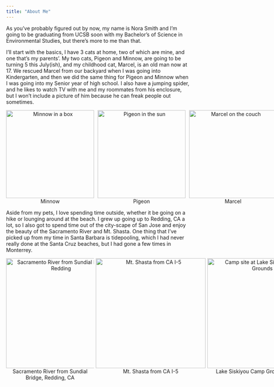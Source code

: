 ```yaml
---
title: "About Me"
---
```


As you've probably figured out by now, my name is Nora Smith and I'm going to be graduating from UCSB soon with my Bachelor's of Science in Environmental Studies, but there's more to me than that.

I'll start with the basics, I have 3 cats at home, two of which are mine, and one that's my parents'. My two cats, Pigeon and Minnow, are going to be turning 5 this July(ish), and my childhood cat, Marcel, is an old man now at 17. We rescued Marcel from our backyard when I was going into Kindergarten, and then we did the same thing for Pigeon and Minnow when I was going into my Senior year of high school. I also have a jumping spider, and he likes to watch TV with me and my roommates from his enclosure, but I won't include a picture of him because he can freak people out sometimes.

<div style="width: 750px; margin: 0 auto; overflow: hidden;">

<figure style="float: left; width: 240px; margin: 0 10px 0 0; text-align: center;"><img src="images/minnow.jpeg" width="240" alt="Minnow in a box"><figcaption>Minnow</figcaption></figure>

<figure style="float: left; width: 240px; margin: 0 10px 0 0; text-align: center;"><img src="images/pigeon.jpeg" width="240" alt="Pigeon in the sun"><figcaption>Pigeon</figcaption></figure>

<figure style="float: left; width: 240px; margin: 0; text-align: center;"><img src="images/marcel.jpeg" width="240" alt="Marcel on the couch"><figcaption>Marcel</figcaption></figure>

</div>

Aside from my pets, I love spending time outside, whether it be going on a hike or lounging around at the beach. I grew up going up to Redding, CA a lot, so I also got to spend time out of the city-scape of San Jose and enjoy the beauty of the Sacramento River and Mt. Shasta. One thing that I've picked up from my time in Santa Barbara is tidepooling, which I had never really done at the Santa Cruz beaches, but I had gone a few times in Monterrey.

<div style="width: 900px; margin: 0 auto; overflow: hidden;">

<figure style="float: left; width: 240px; margin: 0 5px 0 0; text-align: center;"><img src="images/sac_river.jpeg" height="300px; width: 100%; object-fit: cover;" alt="Sacramento River from Sundial Bridge, Redding"><figcaption>Sacramento River from Sundial Bridge, Redding, CA</figcaption></figure>

<figure style="float: left; margin: 0 5px 0 0; text-align: center;"><img src="images/mt_shasta.JPG" height="300px; width: 100%; object-fit: cover;" alt="Mt. Shasta from CA I-5"><figcaption>Mt. Shasta from CA I-5</figcaption></figure>

<figure style="float: left; width: 240px; margin: 0 ; text-align: center;"><img src="images/lake_siskiyou.jpeg" height="300px; width: 100%; object-fit: cover;" alt="Camp site at Lake Siskiyou Camp Grounds"><figcaption>Lake Siskiyou Camp Grounds</figcaption></figure>

</div>
